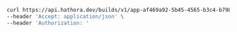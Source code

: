 ```bash Example Request
curl https://api.hathora.dev/builds/v1/app-af469a92-5b45-4565-b3c4-b79878de67d2/run/1 \
--header 'Accept: application/json' \
--header 'Authorization: '
```
